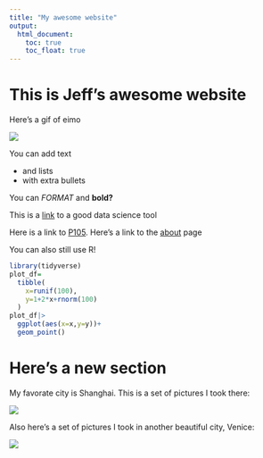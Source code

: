 ```yaml
---
title: "My awesome website"
output: 
  html_document:
    toc: true
    toc_float: true
---
```


# This is Jeff's awesome website

Here's a gif of eimo

![](https://media.giphy.com/media/drXGoW1iudhKw/giphy.gif)

You can add text

* and lists
* with extra bullets

You can *FORMAT* and **bold?**

This is a [link](https://www.google.com/) to a good data science tool

Here is a link to [P105](https://p8105.com). Here's a link to the [about](about.html) page

You can also still use R!


```r
library(tidyverse)
plot_df=
  tibble(
    x=runif(100),
    y=1+2*x+rnorm(100)
  )
plot_df|>
  ggplot(aes(x=x,y=y))+
  geom_point()
```


# Here's a new section

My favorate city is Shanghai. This is a set of pictures I took there:

![](images/Shanghai.png)

Also here's a set of pictures I took in another beautiful city, Venice:

![](images/Italy.png)



